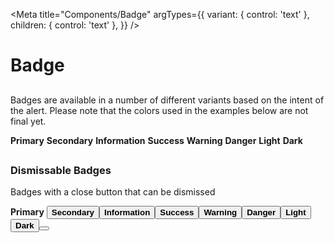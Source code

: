 
<Meta
  title="Components/Badge"
  argTypes={{
    variant: { control: 'text' },
    children: { control: 'text' },
  }}
/>

# Badge

##

Badges are available in a number of different variants based on the intent of the alert. Please note that the colors used in the examples below are not final yet.

<Canvas>
  <span class="badge primary">
    <strong>Primary</strong>
  </span>
  <span class="badge secondary">
    <strong>Secondary</strong>
  </span>
  <span class="badge info">
    <strong>Information</strong>
  </span>
  <span class="badge success">
    <strong>Success</strong>
  </span>
  <span class="badge warning">
    <strong>Warning</strong>
  </span>
  <span class="badge danger">
    <strong>Danger</strong>
  </span>
  <span class="badge light">
    <strong>Light</strong>
  </span>
  <span class="badge dark">
    <strong>Dark</strong>
  </span>
</Canvas>

##

### Dismissable Badges

Badges with a close button that can be dismissed

<Canvas>
  <span class="badge primary">
    <strong>Primary</strong>
    <button class="close-badge" />
  </span>
  <span class="badge secondary">
    <strong>Secondary</strong>
    <button class="close-badge" />
  </span>
  <span class="badge info">
    <strong>Information</strong>
    <button class="close-badge" />
  </span>
  <span class="badge success">
    <strong>Success</strong>
    <button class="close-badge" />
  </span>
  <span class="badge warning">
    <strong>Warning</strong>
    <button class="close-badge" />
  </span>
  <span class="badge danger">
    <strong>Danger</strong>
    <button class="close-badge" />
  </span>
  <span class="badge light">
    <strong>Light</strong>
    <button class="close-badge" />
  </span>
  <span class="badge dark">
    <strong>Dark</strong>
    <button class="close-badge" />
  </span>
</Canvas>
